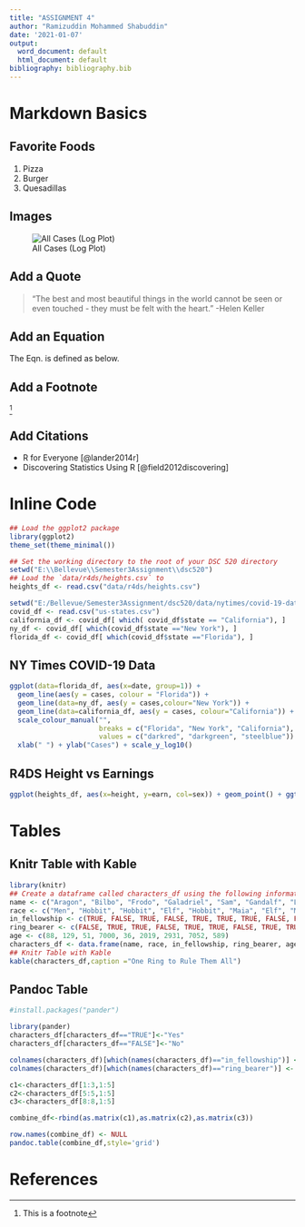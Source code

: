 ```yaml
---
title: "ASSIGNMENT 4"
author: "Ramizuddin Mohammed Shabuddin"
date: '2021-01-07'
output:
  word_document: default
  html_document: default
bibliography: bibliography.bib
---
```


# Markdown Basics

## Favorite Foods
1. Pizza
2. Burger
3. Quesadillas

## Images
![All Cases (Log Plot)](E:/Bellevue/Semester3_11302020/Term3/dsc520/completed/assignment04/plots/10-all-cases-log.png)

## Add a Quote
> "The best and most beautiful things in the world cannot be seen or even touched - 
they must be felt with the heart." -Helen Keller

## Add an Equation
The Eqn. \ref{a_plus_b_square} is defined as below.

\begin{equation}
  (a+b)^2=a^2+b^2+2ab
  \label{a_plus_b_square}
\end{equation}

## Add a Footnote

^[This is a footnote]

## Add Citations

* R for Everyone [@lander2014r]
* Discovering Statistics Using R  [@field2012discovering]

# Inline Code
```r
## Load the ggplot2 package
library(ggplot2)
theme_set(theme_minimal())

## Set the working directory to the root of your DSC 520 directory
setwd("E:\\Bellevue\\Semester3Assignment\\dsc520")
## Load the `data/r4ds/heights.csv` to
heights_df <- read.csv("data/r4ds/heights.csv")

setwd("E:/Bellevue/Semester3Assignment/dsc520/data/nytimes/covid-19-data/")
covid_df <- read.csv("us-states.csv")
california_df <- covid_df[ which( covid_df$state == "California"), ]
ny_df <- covid_df[ which(covid_df$state =="New York"), ]
florida_df <- covid_df[ which(covid_df$state =="Florida"), ]
```


## NY Times COVID-19 Data
```r
ggplot(data=florida_df, aes(x=date, group=1)) +
  geom_line(aes(y = cases, colour = "Florida")) +
  geom_line(data=ny_df, aes(y = cases,colour="New York")) +
  geom_line(data=california_df, aes(y = cases, colour="California")) +
  scale_colour_manual("",
                      breaks = c("Florida", "New York", "California"),
                      values = c("darkred", "darkgreen", "steelblue")) +
  xlab(" ") + ylab("Cases") + scale_y_log10()

```

## R4DS Height vs Earnings
```r
ggplot(heights_df, aes(x=height, y=earn, col=sex)) + geom_point() + ggtitle('Height vs. Earnings') + xlab('Height (Inches)') + ylab('Earnings (Dollars)')
```

# Tables

## Knitr Table with Kable
```r
library(knitr)
## Create a dataframe called characters_df using the following information from LOTR
name <- c("Aragon", "Bilbo", "Frodo", "Galadriel", "Sam", "Gandalf", "Legolas", "Sauron", "Gollum")
race <- c("Men", "Hobbit", "Hobbit", "Elf", "Hobbit", "Maia", "Elf", "Maia", "Hobbit")
in_fellowship <- c(TRUE, FALSE, TRUE, FALSE, TRUE, TRUE, TRUE, FALSE, FALSE)
ring_bearer <- c(FALSE, TRUE, TRUE, FALSE, TRUE, TRUE, FALSE, TRUE, TRUE)
age <- c(88, 129, 51, 7000, 36, 2019, 2931, 7052, 589)
characters_df <- data.frame(name, race, in_fellowship, ring_bearer, age)
## Knitr Table with Kable
kable(characters_df,caption ="One Ring to Rule Them All")

```

## Pandoc Table
```r

#install.packages("pander")

library(pander)
characters_df[characters_df=="TRUE"]<-"Yes"
characters_df[characters_df=="FALSE"]<-"No"  

colnames(characters_df)[which(names(characters_df)=="in_fellowship")] <- "In Fellowship?"
colnames(characters_df)[which(names(characters_df)=="ring_bearer")] <- "Is Ring Bearer?"

c1<-characters_df[1:3,1:5]
c2<-characters_df[5:5,1:5]
c3<-characters_df[8:8,1:5]

combine_df<-rbind(as.matrix(c1),as.matrix(c2),as.matrix(c3))

row.names(combine_df) <- NULL
pandoc.table(combine_df,style='grid')


```

# References